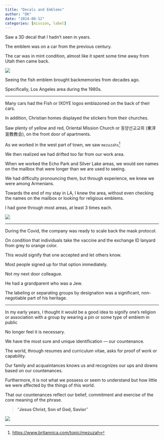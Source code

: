 ```yaml
---
title: "Decals and Emblems"
author: "DK"
date: "2024-08-12"
categories: [mission, label]
---
```


Saw a 3D decal that I hadn't seen in years.

The emblem was on a car from the previous century.

The car was in mint condition, almost like it spent some time away from Utah then came back.

![](20240812_085706~3.jpg)

Seeing the fish emblem brought backmemories from decades ago.

Specifically, Los Angeles area during the 1980s.

------------------------------------------------------------------------

Many cars had the Fish or IXOYE logos emblazoned on the back of their cars.

In addition, Christian homes displayed the stickers from their churches.

Saw plenty of yellow and red, Oriental Mission Church or 동양선교교회 (東洋宣教教会), on the front door of apartments.

As we worked in the west part of town, we saw `mezuzahs`[^1]

[^1]: <https://www.britannica.com/topic/mezuzah>

We then realized we had drifted too far from our work area.

When we worked the Echo Park and Silver Lake areas, we would see names on the mailbox that were longer than we are used to seeing.

We had difficulty pronouncing them, but through experience, we knew we were among Armenians.

Towards the end of my stay in LA, I knew the area, without even checking the names on the mailbox or looking for religious emblems.

I had gone through most areas, at least 3 times each.

![](20240809_202104 Copy-EFFECTS.jpg)

------------------------------------------------------------------------

During the Covid, the company was ready to scale back the mask protocol.

On condition that individuals take the vaccine and the exchange ID lanyard from grey to orange color.

This would signify that one accepted and let others know.

Most people signed up for that option immediately.

Not my next door colleague.

He had a grandparent who was a Jew.

The labeling or separating groups by designation was a significant, non-negotiable part of his heritage.

------------------------------------------------------------------------

In my early years, I thought it would be a good idea to signify one's religion or association with a group by wearing a pin or some type of emblem in public

No longer feel it is necessary.

We have the most sure and unique identification — our countenance.

The world, through resumes and curriculum vitae, asks for proof of work or capability.

Our family and acquaintances knows us and recognizes our ups and downs based on our countenances.

Furthermore, it is not what we possess or seem to understand but how little we were affected by the things of this world.

That our countenances reflect our belief, commitment and exercise of the core meaning of the phrase.

> "**Jesus Christ, Son of God, Savior**"

![](20240808_075034.jpg)

